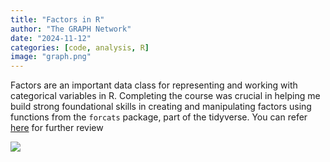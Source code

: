 ```yaml
---
title: "Factors in R"
author: "The GRAPH Network"
date: "2024-11-12"
categories: [code, analysis, R]
image: "graph.png"
---
```


Factors are an important data class for representing and working with categorical variables in R. Completing the course was crucial in helping me build strong foundational skills in creating and manipulating factors using functions from the `forcats` package, part of the tidyverse. You can refer [here](https://lawaloa.github.io/Factors/){target="_blank"} for further review

![](graph.png)

